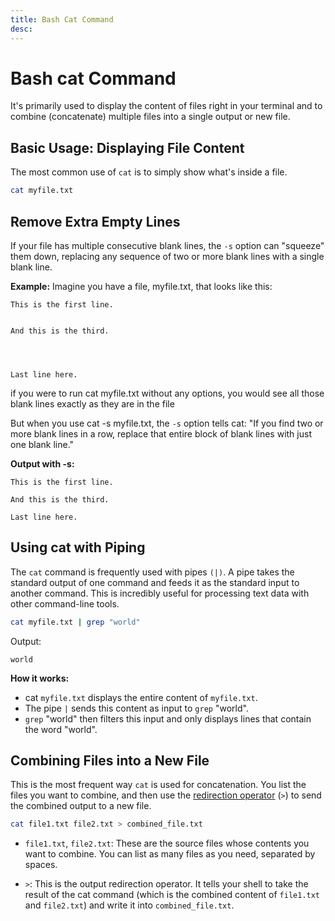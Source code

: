 ```yaml
---
title: Bash Cat Command
desc:
---
```


# Bash cat Command 

It's primarily used to display the content of files right in your terminal and to combine (concatenate) multiple files into a single output or new file.

## Basic Usage: Displaying File Content
The most common use of `cat` is to simply show what's inside a file.

```bash
cat myfile.txt
```

## Remove Extra Empty Lines
If your file has multiple consecutive blank lines, the `-s` option can "squeeze" them down, replacing any sequence of two or more blank lines with a single blank line.

**Example:**
Imagine you have a file, myfile.txt, that looks like this:
```terminal
This is the first line.


And this is the third.




Last line here.
```

if you were to run cat myfile.txt without any options, you would see all those blank lines exactly as they are in the file

But when you use cat -s myfile.txt, the `-s` option tells cat: "If you find two or more blank lines in a row, replace that entire block of blank lines with just one blank line."

**Output with -s:**

```terminal
This is the first line.

And this is the third.

Last line here.
```

## Using cat with Piping
The `cat` command is frequently used with pipes `(|)`. A pipe takes the standard output of one command and feeds it as the standard input to another command. This is incredibly useful for processing text data with other command-line tools. 
```bash
cat myfile.txt | grep "world"
```
Output:
```terminal
world
```

**How it works:**

- cat `myfile.txt` displays the entire content of `myfile.txt`.
- The pipe `|` sends this content as input to `grep` "world".
- `grep` "world" then filters this input and only displays lines that contain the word "world".

## Combining Files into a New File
This is the most frequent way `cat` is used for concatenation. You list the files you want to combine, and then use the [redirection operator](/devops/linux-and-bash-scripting/bash-scripting/input-output-redirection-operators-in-bash) (`>`) to send the combined output to a new file.
```bash
cat file1.txt file2.txt > combined_file.txt
```
- `file1.txt`, `file2.txt`: These are the source files whose contents you want to combine. You can list as many files as you need, separated by spaces.

- `>`: This is the output redirection operator. It tells your shell to take the result of the cat command (which is the combined content of `file1.txt` and `file2.txt`) and write it into `combined_file.txt`.